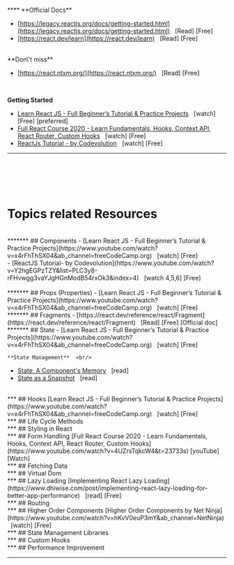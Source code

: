 <br/>
****
**Official Docs** <br/>

- [https://legacy.reactjs.org/docs/getting-started.html](https://legacy.reactjs.org/docs/getting-started.html)  &nbsp; [Read] [Free]  <br/>
- [https://react.dev/learn](https://react.dev/learn)   &nbsp; [Read] [Free]


<br/>
**Don\'t miss**<br/>

- [https://react.ntxm.org/](https://react.ntxm.org/)  &nbsp; [Read] [Free]
<br/>



**Getting Started** <br/>

- [Learn React JS - Full Beginner’s Tutorial & Practice Projects](https://www.youtube.com/watch?v=x4rFhThSX04&ab_channel=freeCodeCamp.org) &nbsp;  [watch] [Free] [preferred]<br/>
- [Full React Course 2020 - Learn Fundamentals, Hooks, Context API, React Router, Custom Hooks](https://www.youtube.com/watch?v=4UZrsTqkcW4&t=23733s) &nbsp;  [watch] [Free] <br/>
- [ReactJs Tutorial - by Codevolution](https://www.youtube.com/watch?v=QFaFIcGhPoM&list=PLC3y8-rFHvwgg3vaYJgHGnModB54rxOk3) &nbsp;  [watch] [Free] <br/>

**************************
<br/>
<br/>
<br/>
<br/>


# Topics related Resources
<br/>
*******
## Components 
- [Learn React JS - Full Beginner’s Tutorial & Practice Projects](https://www.youtube.com/watch?v=x4rFhThSX04&ab_channel=freeCodeCamp.org) &nbsp;  [watch] [Free] <br/>
- [ReactJS Tutorial- by Codevolution](https://www.youtube.com/watch?v=Y2hgEGPzTZY&list=PLC3y8-rFHvwgg3vaYJgHGnModB54rxOk3&index=4) &nbsp;  [watch 4,5,6] [Free] <br/>

<br/>
*******
## Props  (Properties)
- [Learn React JS - Full Beginner’s Tutorial & Practice Projects](https://www.youtube.com/watch?v=x4rFhThSX04&ab_channel=freeCodeCamp.org)  &nbsp; [watch] [Free]



<br/>
*******
## Fragments
- [https://react.dev/reference/react/Fragment](https://react.dev/reference/react/Fragment) &nbsp; [Read] [Free] [Official doc]



<br/>
*******
## State
- [Learn React JS - Full Beginner’s Tutorial & Practice Projects](https://www.youtube.com/watch?v=x4rFhThSX04&ab_channel=freeCodeCamp.org) &nbsp; [watch] [Free]

    **State Management**  <br/>
  - [State: A Component\'s Memory](https://react.dev/learn/state-a-components-memory) &nbsp; [read] <br/>
  - [State as a Snapshot](https://react.dev/learn/state-as-a-snapshot) &nbsp; [read] <br/>


<br/>
***
## Hooks
[Learn React JS - Full Beginner’s Tutorial & Practice Projects](https://www.youtube.com/watch?v=x4rFhThSX04&ab_channel=freeCodeCamp.org) &nbsp; [watch] [Free]
  



<br/>
***
## Life Cycle Methods


<br/>
***
## Styling in React



<br/>
***
## Form Handling
[Full React Course 2020 - Learn Fundamentals, Hooks, Context API, React Router, Custom Hooks](https://www.youtube.com/watch?v=4UZrsTqkcW4&t=23733s)  [youTube][Watch]



<br/>
***
## Fetching Data




<br/>
***
## Virtual Dom


<br/>
***
## Lazy Loading
[Implementing React Lazy Loading](https://www.dhiwise.com/post/implementing-react-lazy-loading-for-better-app-performance)  &nbsp; [read] [Free]



<br/>
***
## Routing


<br/>
***
## Higher Order Components
[Higher Order Components by Net Ninja](https://www.youtube.com/watch?v=hKvV0euP3mY&ab_channel=NetNinja)  &nbsp;  [watch] [Free]



<br/>
***
## State Management Libraries


<br/>
***
## Custom Hooks



<br/>
***
## Performance Improvement


***



